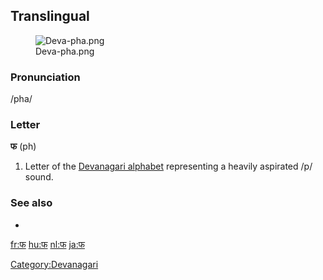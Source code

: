 {{also|फ़}}
==Translingual==
[[File:Deva-pha.png|thumb]]

===Pronunciation===
/pha/
===Letter===
'''फ''' (ph)

# Letter of the [[Devanagari alphabet]] representing a heavily aspirated /p/ sound. 

===See also===
*{{pedialite|Devanagari}}

[[Category:Devanagari]]

[[fr:फ]]
[[hu:फ]]
[[nl:फ]]
[[ja:फ]]